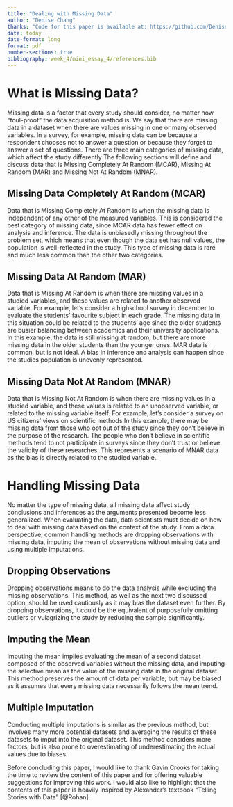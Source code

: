 ```yaml
---
title: "Dealing with Missing Data"
author: "Denise Chang"
thanks: "Code for this paper is available at: https://github.com/DeniseChang9/STA302_ME.git"
date: today
date-format: long
format: pdf
number-sections: true
bibliography: week_4/mini_essay_4/references.bib
---
```


# What is Missing Data?
Missing data is a factor that every study should consider, no matter how "foul-proof" the data acquisition method is. We say that there are missing data in a dataset when there are values missing in one or many observed variables. In a survey, for example, missing data can be because a respondent chooses not to answer a question or because they forget to answer a set of questions. There are three main categories of missing data, which affect the study differently The following sections will define and discuss data that is Missing Completely At Random (MCAR), Missing At Random (MAR) and Missing Not At Random (MNAR).

## Missing Data Completely At Random (MCAR)
Data that is Missing Completely At Random is when the missing data is independent of any other of the measured variables. This is considered the best category of missing data, since MCAR data has fewer effect on analysis and inference. The data is unbiasedly missing throughout the problem set, which means that even though the data set has null values, the population is well-reflected in the study. This type of missing data is rare and much less common than the other two categories.

## Missing Data At Random (MAR)
Data that is Missing At Random is when there are missing values in a studied variables, and these values are related to another observed variable. For example, let's consider a highschool survey in december to evaluate the students' favourite subject in each grade. The missing data in this situation could be related to the students' age since the older students are busier balancing between academics and their university applications. In this example, the data is still missing at random, but there are more missing data in the older students than the younger ones. MAR data is common, but is not ideal. A bias in inference and analysis can happen since the studies population is unevenly represented. 

## Missing Data Not At Random (MNAR)
Data that is Missing Not At Random is when there are missing values in a studied variable, and these values is related to an unobserved variable, or related to the missing variable itself. For example, let's consider a survey on US citizens' views on scientific methods In this example, there may be missing data from those who opt out of the study since they don't believe in the purpose of the research. The people who don't believe in scientific methods tend to not participate in surveys since they don't trust or believe the validity of these researches. This represents a scenario of MNAR data as the bias is directly related to the studied variable. 

# Handling Missing Data
No matter the type of missing data, all missing data affect study conclusions and inferences as the arguments presented become less generalized. When evaluating the data, data scientists must decide on how to deal with missing data based on the context of the study. From a data perspective, common handling methods are dropping observations with missing data, imputing the mean of observations without missing data and using multiple imputations.

## Dropping Observations
Dropping observations means to do the data analysis while excluding the missing observations. This method, as well as the next two discussed option, should be used cautiously as it may bias the dataset even further. By dropping observations, it could be the equivalent of purposefully omitting outliers or vulagrizing the study by reducing the sample significantly. 

## Imputing the Mean
Imputing the mean implies evaluating the mean of a second dataset composed of the observed variables without the missing data, and imputing the selective mean as the value of the missing data in the original dataset. This method preserves the amount of data per variable, but may be biased as it assumes that every missing data necessarily follows the mean trend. 

## Multiple Imputation
Conducting multiple imputations is similar as the previous method, but involves many more potential datasets and averaging the results of these datasets to imput into the original dataset. This method considers more factors, but is also prone to overestimating of underestimating the actual values due to biases.


Before concluding this paper, I would like to thank Gavin Crooks for taking the time to review the content of this paper and for offering valuable suggestions for improving this work. I would also like to highlight that the contents of this paper is heavily inspired by Alexander's textbook "Telling Stories with Data" [@Rohan].